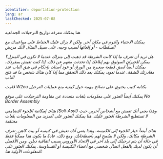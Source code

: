 ```yaml
---
identifier: deportation-protection
lang: ar
lastChecked: 2025-07-08
---
```


ﻫﻨﺎ ﻳﻤﻜﻨﻚ ﻣﻌﺮﻓﺔ ﺗﻮﺍﺭﻳﺦ ﺍﻟﺘﺮﺣﻴﻼﺕ ﺍﻟﺠﻤﺎﻋﻴﺔ

<Address identifier="deportationalarm" />

ﻳﻤﻜﻨﻚ ﺍﻻﺧﺘﺒﺎﺀ ﻭﺍﻟﻨﻮﻡ ﻓﻲ ﻣﻜﺎﻥ ﺁﺧﺮ. ﻭﻟﻜﻦ ﻻ ﻳﺰﺍﻝ ﻋﻠﻴﻚ ﺍﻟﺤﻔﺎﻅ ﻋﻠﻰ ﻣﻮﺍﻋﻴﺪﻙ ﻣﻊ ﺍﻟﺴﻠﻄﺎﺕ - ﺃﻭ ﺇﻟﻐﺎﺋﻬﺎ ﻟﺴﺒﺐ ﻭﺟﻴﻪ، ﻋﻠﻰ ﺳﺒﻴﻞ ﺍﻟﻤﺜﺎﻝ ﻷﻧﻚ ﻣﺮﻳﺾ

ﻫﻞ ﺗﺮﻳﺪ ﺃﻥ ﺗﻌﺮﻑ ﻣﺎ ﺇﺫﺍ ﻛﺎﻧﺖ ﺍﻟﺸﺮﻃﺔ ﻗﺪ ﺫﻫﺒﺖ ﺇﻟﻰ ﻣﻨﺰﻟﻚ ﻋﻨﺪﻣﺎ ﻻ ﺗﻜﻮﻥ ﻓﻲ ﺍﻟﻤﻨﺰﻝ؟ ﻳﻤﻜﻦ ﻟﻠﺠﻴﺮﺍﻥ ﺍﻟﻤﻮﺛﻮﻕ ﺑﻬﻢ ﺇﺑﻼﻏﻚ ﺇﺫﺍ ﺗﺤﺪﺛﺖ ﻣﻌﻬﻢ ﻋﻦ ﺫﻟﻚ. ﺇﺫﺍ ﻛﻨﺖ ﺗﻌﻴﺶ ﺑﻤﻔﺮﺩﻙ، ﻳﻤﻜﻨﻚ ﺃﻳﻀﺎً ﻟﺼﻖ ﻗﻄﻌﺔ ﺻﻐﻴﺮﺓ ﻣﻦ ﺍﻟﻮﺭﻕ ﺃﻭ ﻋﻮﺩ ﺃﺳﻨﺎﻥ ﺑﺈﺣﻜﺎﻡ ﻓﻲ ﺷﻖ ﺍﻟﺒﺎﺏ ﻋﻨﺪ ﻣﻐﺎﺩﺭﺗﻚ ﻟﻠﺸﻘﺔ. ﻋﻨﺪﻣﺎ ﺗﻌﻮﺩ، ﻳﻤﻜﻨﻚ ﺑﻌﺪ ﺫﻟﻚ ﺍﻟﺘﺤﻘﻖ ﻣﻤﺎ ﺇﺫﺍ ﻛﺎﻥ ﻫﻨﺎﻙ ﺷﺨﺺ ﻣﺎ ﻗﺪ ﻓﺘﺢ ﺍﻟﺒﺎﺏ
    
ﻗﺎﻣﺖ
W2eu
ﺑﻜﺘﺎﺑﺔ ﻛﺘﻴﺐ ﻳﺤﺘﻮﻱ ﻋﻠﻰ ﻧﺼﺎﺋﺢ ﻣﻬﻤﺔ ﺣﻮﻝ ﻛﻴﻔﻴﺔ ﻣﻨﻊ ﻋﻤﻠﻴﺎﺕ ﺍﻟﺘﺮﺣﻴﻞ

<ExternalShortLink identifier="w2eu-deportation" />

ﻳﻤﻜﻨﻚ ﺃﻳﻀﺎً ﺍﻟﻌﺜﻮﺭ ﻋﻠﻰ ﻣﻌﻠﻮﻣﺎﺕ ﺑﻠﻐﺎﺕ ﻣﺘﻌﺪﺩﺓ ﻋﻦ ﻣﻘﺎﻭﻣﺔ ﺍﻟﺘﺮﺣﻴﻼﺕ ﻋﻠﻰ ﻣﻮﻗﻊ 
No Border Assembly <br/> 
<ExternalShortLink identifier="noboarderassembly_resistance" />

هناك إمكانية اللجوء التضامني (Soli-Asyl) وهذا يعني أنك تعيش مع أشخاص آخرين حيث لا تستطيع الشرطة العثور عليك. هنا يمكنك العثور على المزيد ﻣﻦ
المعلومات بلغات مختلفة

<ExternalShortLink identifier="citizenasylum" />

ﻫﻨﺎﻙ ﺃﻳﻀﺎً ﺧﻴﺎﺭ ﺍﻟﻠﺠﻮﺀ ﺇﻟﻰ ﺍﻟﻜﻨﻴﺴﺔ. ﻭﻫﺬﺍ ﻳﻌﻨﻲ ﺃﻧﻚ ﺗﻌﻴﺶ ﻓﻲ ﻛﻨﻴﺴﺔ ﺃﻭ ﺑﻴﺖ ﻛﺎﻫﻦ. ﺗﻌﺮﻑ ﺍﻟﺸﺮﻃﺔ ﻣﻜﺎﻧﻚ، ﻭﻟﻜﻦ ﻻ ﻳﺴُﻤﺢ ﻟﻬﻢ ﺑﺎﺻﻄﺤﺎﺑﻚ. ﻭﻣﻊ ﺫﻟﻚ، ﻋﺎﺩﺓً ﻣﺎ ﻳﻜﻮﻥ ﻫﺬﺍ ﻣﻤﻜﻨﺎً ﻓﻘﻂ في حالة أن ﻳﺘﻢ ﺗﺮﺣﻴﻠﻚ ﺇﻟﻰ ﺑﻠﺪ ﺁﺧﺮ ﻓﻲ ﺍﻻﺗﺤﺎﺩ ﺍﻷﻭﺭﻭﺑﻲ ﺑﺴﺒﺐ ﺍﺗﻔﺎﻗﻴﺔ ﺩﺑﻠﻦ. ﻭﻣﻦ ﺍﻷﻓﻀﻞ ﺃﻥ ﻳﻜﻮﻥ ﻟﺪﻳﻚ ﺑﺎﻟﻔﻌﻞ ﺍﺗﺼﺎﻝ ﺷﺨﺼﻲ ﻣﻊ ﺃﻋﻀﺎﺀ ﺍﻟﻜﻨﻴﺴﺔ ﺃﻭ ﺍﻟﻘﺴﺎﻭﺳﺔ. ﻳﻤﻜﻨﻚ ﺍﻟﻌﺜﻮﺭ ﻋﻠﻰ ﺍﻟﻤﻌﻠﻮﻣﺎﺕ ﺍﻷﻭﻟﻴﺔ ﻫﻨﺎ:

<ExternalShortLink identifier="kirchenasyl" />
